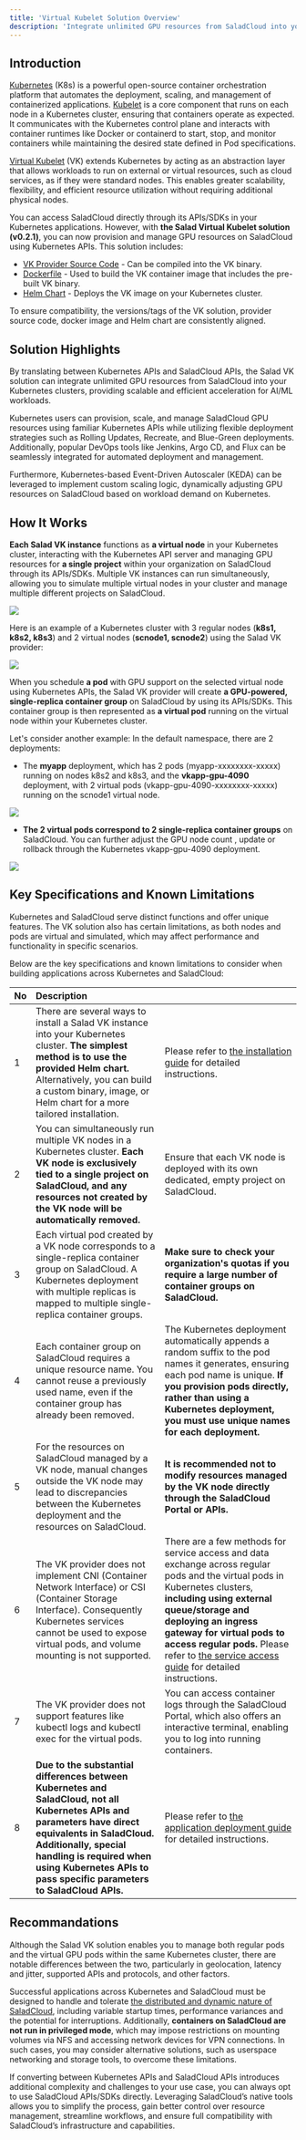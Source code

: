 ```yaml
---
title: 'Virtual Kubelet Solution Overview'
description: 'Integrate unlimited GPU resources from SaladCloud into your Kubernetes clusters'
---
```


## Introduction

[Kubernetes](https://kubernetes.io/docs/home/) (K8s) is a powerful open-source container orchestration platform that
automates the deployment, scaling, and management of containerized applications.
[Kubelet](https://kubernetes.io/docs/reference/command-line-tools-reference/kubelet/) is a core component that runs on
each node in a Kubernetes cluster, ensuring that containers operate as expected. It communicates with the Kubernetes
control plane and interacts with container runtimes like Docker or containerd to start, stop, and monitor containers
while maintaining the desired state defined in Pod specifications.

[Virtual Kubelet](https://github.com/virtual-kubelet/virtual-kubelet) (VK) extends Kubernetes by acting as an
abstraction layer that allows workloads to run on external or virtual resources, such as cloud services, as if they were
standard nodes. This enables greater scalability, flexibility, and efficient resource utilization without requiring
additional physical nodes.

You can access SaladCloud directly through its APIs/SDKs in your Kubernetes applications. However, with **the Salad
Virtual Kubelet solution (v0.2.1)**, you can now provision and manage GPU resources on SaladCloud using Kubernetes APIs.
This solution includes:

- [VK Provider Source Code](https://github.com/SaladTechnologies/virtual-kubelet-saladcloud/) - Can be compiled into the
  VK binary.
- [Dockerfile](https://github.com/SaladTechnologies/virtual-kubelet-saladcloud/blob/v0.2.1/docker/Dockerfile) - Used to
  build the VK container image that includes the pre-built VK binary.
- [Helm Chart](https://github.com/SaladTechnologies/virtual-kubelet-saladcloud/tree/v0.2.1/charts/virtual-kubelet-saladcloud-chart) -
  Deploys the VK image on your Kubernetes cluster.

To ensure compatibility, the versions/tags of the VK solution, provider source code, docker image and Helm chart are
consistently aligned.

## Solution Highlights

By translating between Kubernetes APIs and SaladCloud APIs, the Salad VK solution can integrate unlimited GPU resources
from SaladCloud into your Kubernetes clusters, providing scalable and efficient acceleration for AI/ML workloads.

Kubernetes users can provision, scale, and manage SaladCloud GPU resources using familiar Kubernetes APIs while
utilizing flexible deployment strategies such as Rolling Updates, Recreate, and Blue-Green deployments. Additionally,
popular DevOps tools like Jenkins, Argo CD, and Flux can be seamlessly integrated for automated deployment and
management.

Furthermore, Kubernetes-based Event-Driven Autoscaler (KEDA) can be leveraged to implement custom scaling logic,
dynamically adjusting GPU resources on SaladCloud based on workload demand on Kubernetes.

## How It Works

**Each Salad VK instance** functions as **a virtual node** in your Kubernetes cluster, interacting with the Kubernetes
API server and managing GPU resources for **a single project** within your organization on SaladCloud through its
APIs/SDKs. Multiple VK instances can run simultaneously, allowing you to simulate multiple virtual nodes in your cluster
and manage multiple different projects on SaladCloud.

<img src="/guides/kubernetes-integration/images/k8s-architecture.png" />

Here is an example of a Kubernetes cluster with 3 regular nodes (**k8s1, k8s2, k8s3**) and 2 virtual nodes (**scnode1,
scnode2**) using the Salad VK provider:

<img src="/guides/kubernetes-integration/images/k8s-nodes.png" />

When you schedule **a pod** with GPU support on the selected virtual node using Kubernetes APIs, the Salad VK provider
will create **a GPU-powered, single-replica container group** on SaladCloud by using its APIs/SDKs. This container group
is then represented as **a virtual pod** running on the virtual node within your Kubernetes cluster.

Let's consider another example: In the default namespace, there are 2 deployments:

- The **myapp** deployment, which has 2 pods (myapp-xxxxxxxx-xxxxx) running on nodes k8s2 and k8s3, and the
  **vkapp-gpu-4090** deployment, with 2 virtual pods (vkapp-gpu-4090-xxxxxxxx-xxxxx) running on the scnode1 virtual
  node.

<img src="/guides/kubernetes-integration/images/k8s-deployment.png" />

- **The 2 virtual pods correspond to 2 single-replica container groups** on SaladCloud. You can further adjust the GPU
  node count , update or rollback through the Kubernetes vkapp-gpu-4090 deployment.

<img src="/guides/kubernetes-integration/images/k8s-cg.png" />

## Key Specifications and Known Limitations

Kubernetes and SaladCloud serve distinct functions and offer unique features. The VK solution also has certain
limitations, as both nodes and pods are virtual and simulated, which may affect performance and functionality in
specific scenarios.

Below are the key specifications and known limitations to consider when building applications across Kubernetes and
SaladCloud:

| No  | Description                                                                                                                                                                                                                                                                   |                                                                                                                                                                                                                                                                                                                                                                         |
| :-- | :---------------------------------------------------------------------------------------------------------------------------------------------------------------------------------------------------------------------------------------------------------------------------- | :---------------------------------------------------------------------------------------------------------------------------------------------------------------------------------------------------------------------------------------------------------------------------------------------------------------------------------------------------------------------- |
| 1   | There are several ways to install a Salad VK instance into your Kubernetes cluster. **The simplest method is to use the provided Helm chart.** Alternatively, you can build a custom binary, image, or Helm chart for a more tailored installation.                           | Please refer to [the installation guide](/guides/kubernetes-integration/installation-helm-chart) for detailed instructions.                                                                                                                                                                                                                                             |
| 2   | You can simultaneously run multiple VK nodes in a Kubernetes cluster. **Each VK node is exclusively tied to a single project on SaladCloud, and any resources not created by the VK node will be automatically removed.**                                                     | Ensure that each VK node is deployed with its own dedicated, empty project on SaladCloud.                                                                                                                                                                                                                                                                               |
| 3   | Each virtual pod created by a VK node corresponds to a single-replica container group on SaladCloud. A Kubernetes deployment with multiple replicas is mapped to multiple single-replica container groups.                                                                    | **Make sure to check your organization's quotas if you require a large number of container groups on SaladCloud.**                                                                                                                                                                                                                                                      |
| 4   | Each container group on SaladCloud requires a unique resource name. You cannot reuse a previously used name, even if the container group has already been removed.                                                                                                            | The Kubernetes deployment automatically appends a random suffix to the pod names it generates, ensuring each pod name is unique. **If you provision pods directly, rather than using a Kubernetes deployment, you must use unique names for each deployment.**                                                                                                          |
| 5   | For the resources on SaladCloud managed by a VK node, manual changes outside the VK node may lead to discrepancies between the Kubernetes deployment and the resources on SaladCloud.                                                                                         | **It is recommended not to modify resources managed by the VK node directly through the SaladCloud Portal or APIs.**                                                                                                                                                                                                                                                    |
| 6   | The VK provider does not implement CNI (Container Network Interface) or CSI (Container Storage Interface). Consequently Kubernetes services cannot be used to expose virtual pods, and volume mounting is not supported.                                                      | There are a few methods for service access and data exchange across regular pods and the virtual pods in Kubernetes clusters, **including using external queue/storage and deploying an ingress gateway for virtual pods to access regular pods.** Please refer to [the service access guide](/guides/kubernetes-integration/service-access) for detailed instructions. |
| 7   | The VK provider does not support features like kubectl logs and kubectl exec for the virtual pods.                                                                                                                                                                            | You can access container logs through the SaladCloud Portal, which also offers an interactive terminal, enabling you to log into running containers.                                                                                                                                                                                                                    |
| 8   | **Due to the substantial differences between Kubernetes and SaladCloud, not all Kubernetes APIs and parameters have direct equivalents in SaladCloud. Additionally, special handling is required when using Kubernetes APIs to pass specific parameters to SaladCloud APIs.** | Please refer to [the application deployment guide](/guides/kubernetes-integration/application-deployment) for detailed instructions.                                                                                                                                                                                                                                    |

## Recommandations

Although the Salad VK solution enables you to manage both regular pods and the virtual GPU pods within the same
Kubernetes cluster, there are notable differences between the two, particularly in geolocation, latency and jitter,
supported APIs and protocols, and other factors.

Successful applications across Kubernetes and SaladCloud must be designed to handle and tolerate
[the distributed and dynamic nature of SaladCloud](/tutorials/high-performance-apps), including variable startup times,
performance variances and the potential for interruptions. Additionally, **containers on SaladCloud are not run in
privileged mode**, which may impose restrictions on mounting volumes via NFS and accessing network devices for VPN
connections. In such cases, you may consider alternative solutions, such as userspace networking and storage tools, to
overcome these limitations.

If converting between Kubernetes APIs and SaladCloud APIs introduces additional complexity and challenges to your use
case, you can always opt to use SaladCloud APIs/SDKs directly. Leveraging SaladCloud’s native tools allows you to
simplify the process, gain better control over resource management, streamline workflows, and ensure full compatibility
with SaladCloud’s infrastructure and capabilities.
